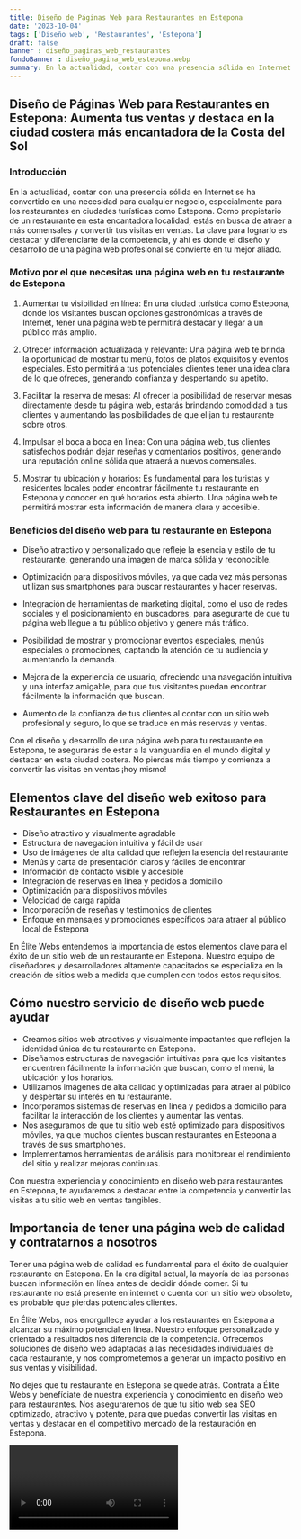 ```yaml
---
title: Diseño de Páginas Web para Restaurantes en Estepona
date: '2023-10-04'
tags: ['Diseño web', 'Restaurantes', 'Estepona']
draft: false
banner : diseño_paginas_web_restaurantes
fondoBanner : diseño_pagina_web_estepona.webp
summary: En la actualidad, contar con una presencia sólida en Internet se ha convertido en una necesidad para cualquier negocio, especialmente para los restaurantes en ciudades turísticas como Estepona. Como propietario de un restaurante en esta encantadora localidad, estás en busca de atraer a más comensales y convertir tus visitas en ventas. La clave para lograrlo es destacar y diferenciarte de la competencia, y ahí es donde el diseño y desarrollo de una página web profesional se convierte en tu mejor aliado.
---
```


## Diseño de Páginas Web para Restaurantes en Estepona: Aumenta tus ventas y destaca en la ciudad costera más encantadora de la Costa del Sol

### Introducción

En la actualidad, contar con una presencia sólida en Internet se ha convertido en una necesidad para cualquier negocio, especialmente para los restaurantes en ciudades turísticas como Estepona. Como propietario de un restaurante en esta encantadora localidad, estás en busca de atraer a más comensales y convertir tus visitas en ventas. La clave para lograrlo es destacar y diferenciarte de la competencia, y ahí es donde el diseño y desarrollo de una página web profesional se convierte en tu mejor aliado.

### Motivo por el que necesitas una página web en tu restaurante de Estepona

1. Aumentar tu visibilidad en línea: En una ciudad turística como Estepona, donde los visitantes buscan opciones gastronómicas a través de Internet, tener una página web te permitirá destacar y llegar a un público más amplio.

2. Ofrecer información actualizada y relevante: Una página web te brinda la oportunidad de mostrar tu menú, fotos de platos exquisitos y eventos especiales. Esto permitirá a tus potenciales clientes tener una idea clara de lo que ofreces, generando confianza y despertando su apetito.

3. Facilitar la reserva de mesas: Al ofrecer la posibilidad de reservar mesas directamente desde tu página web, estarás brindando comodidad a tus clientes y aumentando las posibilidades de que elijan tu restaurante sobre otros.

4. Impulsar el boca a boca en línea: Con una página web, tus clientes satisfechos podrán dejar reseñas y comentarios positivos, generando una reputación online sólida que atraerá a nuevos comensales.

5. Mostrar tu ubicación y horarios: Es fundamental para los turistas y residentes locales poder encontrar fácilmente tu restaurante en Estepona y conocer en qué horarios está abierto. Una página web te permitirá mostrar esta información de manera clara y accesible.

### Beneficios del diseño web para tu restaurante en Estepona

- Diseño atractivo y personalizado que refleje la esencia y estilo de tu restaurante, generando una imagen de marca sólida y reconocible.

- Optimización para dispositivos móviles, ya que cada vez más personas utilizan sus smartphones para buscar restaurantes y hacer reservas.

- Integración de herramientas de marketing digital, como el uso de redes sociales y el posicionamiento en buscadores, para asegurarte de que tu página web llegue a tu público objetivo y genere más tráfico.

- Posibilidad de mostrar y promocionar eventos especiales, menús especiales o promociones, captando la atención de tu audiencia y aumentando la demanda.

- Mejora de la experiencia de usuario, ofreciendo una navegación intuitiva y una interfaz amigable, para que tus visitantes puedan encontrar fácilmente la información que buscan.

- Aumento de la confianza de tus clientes al contar con un sitio web profesional y seguro, lo que se traduce en más reservas y ventas.

Con el diseño y desarrollo de una página web para tu restaurante en Estepona, te asegurarás de estar a la vanguardia en el mundo digital y destacar en esta ciudad costera. No pierdas más tiempo y comienza a convertir las visitas en ventas ¡hoy mismo!

<GifSeo />

<Cta />

## Elementos clave del diseño web exitoso para Restaurantes en Estepona

- Diseño atractivo y visualmente agradable
- Estructura de navegación intuitiva y fácil de usar
- Uso de imágenes de alta calidad que reflejen la esencia del restaurante
- Menús y carta de presentación claros y fáciles de encontrar
- Información de contacto visible y accesible
- Integración de reservas en línea y pedidos a domicilio
- Optimización para dispositivos móviles
- Velocidad de carga rápida
- Incorporación de reseñas y testimonios de clientes
- Enfoque en mensajes y promociones específicos para atraer al público local de Estepona

En Élite Webs entendemos la importancia de estos elementos clave para el éxito de un sitio web de un restaurante en Estepona. Nuestro equipo de diseñadores y desarrolladores altamente capacitados se especializa en la creación de sitios web a medida que cumplen con todos estos requisitos.

## Cómo nuestro servicio de diseño web puede ayudar

- Creamos sitios web atractivos y visualmente impactantes que reflejen la identidad única de tu restaurante en Estepona.
- Diseñamos estructuras de navegación intuitivas para que los visitantes encuentren fácilmente la información que buscan, como el menú, la ubicación y los horarios.
- Utilizamos imágenes de alta calidad y optimizadas para atraer al público y despertar su interés en tu restaurante.
- Incorporamos sistemas de reservas en línea y pedidos a domicilio para facilitar la interacción de los clientes y aumentar las ventas.
- Nos aseguramos de que tu sitio web esté optimizado para dispositivos móviles, ya que muchos clientes buscan restaurantes en Estepona a través de sus smartphones.
- Implementamos herramientas de análisis para monitorear el rendimiento del sitio y realizar mejoras continuas.

Con nuestra experiencia y conocimiento en diseño web para restaurantes en Estepona, te ayudaremos a destacar entre la competencia y convertir las visitas a tu sitio web en ventas tangibles.

## Importancia de tener una página web de calidad y contratarnos a nosotros

Tener una página web de calidad es fundamental para el éxito de cualquier restaurante en Estepona. En la era digital actual, la mayoría de las personas buscan información en línea antes de decidir dónde comer. Si tu restaurante no está presente en internet o cuenta con un sitio web obsoleto, es probable que pierdas potenciales clientes.

En Élite Webs, nos enorgullece ayudar a los restaurantes en Estepona a alcanzar su máximo potencial en línea. Nuestro enfoque personalizado y orientado a resultados nos diferencia de la competencia. Ofrecemos soluciones de diseño web adaptadas a las necesidades individuales de cada restaurante, y nos comprometemos a generar un impacto positivo en sus ventas y visibilidad.

No dejes que tu restaurante en Estepona se quede atrás. Contrata a Élite Webs y benefíciate de nuestra experiencia y conocimiento en diseño web para restaurantes. Nos aseguraremos de que tu sitio web sea SEO optimizado, atractivo y potente, para que puedas convertir las visitas en ventas y destacar en el competitivo mercado de la restauración en Estepona.

<Video />

<CtaBot job='Restaurantes' city='Estepona'/>

<Gmaps query='Estepona+españa+maps' />